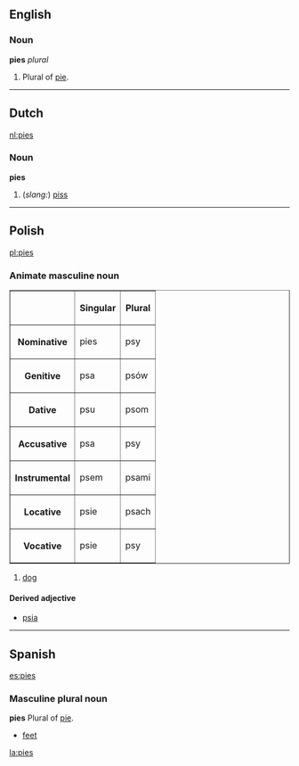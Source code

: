 ==English==
=== Noun ===
'''pies''' ''plural''

#Plural of [[pie]].
<!--Do not add translations, synonyms, etc, here - put these at [[pie]]-->

----
== Dutch ==
[[nl:pies]]
=== Noun ===
'''pies'''

#(''slang:'') [[piss]]

----
== Polish ==
[[pl:pies]]
=== Animate masculine noun ===
<table border=1>
<tr><th><th>Singular<th>Plural</tr>
<tr><th>Nominative<td>pies<td>psy</tr>
<tr><th>Genitive<td>psa<td>psów</tr>
<tr><th>Dative<td>psu<td>psom</tr>
<tr><th>Accusative<td>psa<td>psy</tr>
<tr><th>Instrumental<td>psem<td>psami</tr>
<tr><th>Locative<td>psie<td>psach</tr>
<tr><th>Vocative<td>psie<td>psy</tr>
</table>

#[[dog]]

====Derived adjective====
*[[psia]]

----
==Spanish==
[[es:pies]]
=== Masculine plural noun ===
'''pies''' Plural of [[pie]].
<!--Do not add translations, synonyms, etc, here - put these at [[pie]]-->
*[[feet]]

[[la:pies]]
